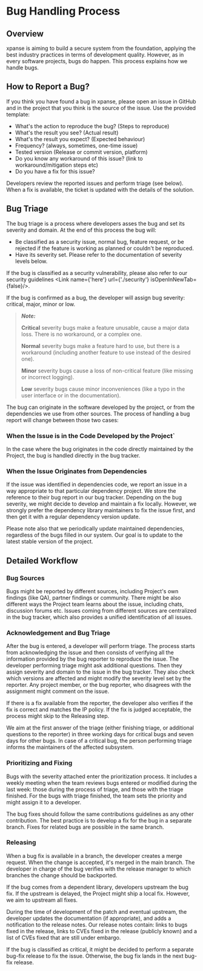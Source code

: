 
# Bug Handling Process

## Overview

xpanse is aiming to build a secure system from the foundation,
applying the best industry practices in terms of development quality. However,
as in every software projects, bugs do happen. This process explains how we
handle bugs.

## How to Report a Bug?

If you think you have found a bug in xpanse, please open an issue in GitHub and in the project that you think is the
source of the issue. Use the provided template:

-   What's the action to reproduce the bug? (Steps to reproduce)
-   What's the result you see? (Actual result)
-   What's the result you expect? (Expected behaviour)
-   Frequency? (always, sometimes, one-time issue)
-   Tested version (Release or commit version, platform)
-   Do you know any workaround of this issue? (link to workaround/mitigation steps etc)
-   Do you have a fix for this issue?

Developers review the reported issues and perform triage (see below). When a fix
is available, the ticket is updated with the details of the solution.

## Bug Triage

The bug triage is a process where developers asses the bug and set its
severity and domain. At the end of this process the bug will:

-   Be classified as a security issue, normal bug, feature request, or be rejected
    if the feature is working as planned or couldn't be reproduced.
-   Have its severity set. Please refer to the documentation of severity levels
    below.

If the bug is classified as a security vulnerability, please also refer to our security guidelines <Link name={'here'} url={'./security'} isOpenInNewTab={false}/>.

If the bug is confirmed as a bug, the developer will assign bug severity:
critical, major, minor or low.

> **_Note:_**
>
> **Critical** severity bugs make a feature unusable, cause a major data loss.
> There is no workaround, or a complex one.
>
> **Normal** severity bugs make a feature hard to use, but there is a workaround
> (including another feature to use instead of the desired one).
>
> **Minor** severity bugs cause a loss of non-critical feature (like missing or
> incorrect logging).
>
> **Low** severity bugs cause minor inconveniences (like a typo in the user
> interface or in the documentation).

The bug can originate in the software developed by the project, or from the dependencies we use from other sources. The
process of handling a bug report will change
between those two cases:

### When the Issue is in the Code Developed by the Project`

In the case where the bug originates in the code directly maintained by the
Project, the bug is handled directly in the bug tracker.

### When the Issue Originates from Dependencies

If the issue was identified in dependencies code, we report an issue in
a way appropriate to that particular dependency project. We store the reference to their
bug report in our bug tracker. Depending on the bug severity,
we might decide to develop and maintain a fix locally. However, we strongly
prefer the dependency library maintainers to fix the issue first, and then get it with a regular dependency version
update.

Please note also that we periodically update maintained dependencies, regardless of the bugs filled in our system. Our
goal is to update to the latest stable version of the project.

## Detailed Workflow

### Bug Sources

Bugs might be reported by different sources, including Project's own findings
(like QA), partner findings or community. There might be
also different ways the Project team learns about the issue, including
chats, discussion forums etc. Issues coming from different sources
are centralized in the bug tracker, which also provides a unified
identification of all issues.

### Acknowledgement and Bug Triage

After the bug is entered, a developer will perform triage. The process starts
from acknowledging the issue and then consists of verifying all the information
provided by the bug reporter to reproduce the issue. The developer performing
triage might ask additional questions. Then they assign severity and domain to
the issue in the bug tracker. They also check which versions are affected and might
modify the severity level set by the reporter.
Any project member, or the bug reporter, who disagrees with the assignment might
comment on the issue.

If there is a fix available from the reporter, the developer also verifies if
the fix is correct and matches the IP policy. If the fix is judged acceptable,
the process might skip to the Releasing step.

We aim at the first answer of the triage (either finishing triage, or additional
questions to the reporter) in three working days for critical bugs and seven days
for other bugs. In case of a critical bug, the person performing triage informs
the maintainers of the affected subsystem.

### Prioritizing and Fixing

Bugs with the severity attached enter the prioritization process. It includes a weekly
meeting when the team reviews bugs entered or modified during the last week: those
during the process of triage, and those with the triage finished. For the bugs with
triage finished, the team sets the priority and might assign it to a developer.

The bug fixes should follow the same contributions guidelines as any other
contribution. The best practice is to develop a fix for the bug in a separate
branch. Fixes for related bugs are possible in the same branch.

### Releasing

When a bug fix is available in a branch, the developer creates a merge request.
When the change is accepted, it's merged in the main branch. The developer in
charge of the bug verifies with the release manager to which branches the change
should be backported.

If the bug comes from a dependent library, developers upstream the bug fix. If
the upstream is delayed, the Project might ship a local fix. However, we aim to upstream all fixes.

During the time of development of the patch and eventual upstream, the developer
updates the documentation (if appropriate), and adds a notification to the release
notes. Our release notes contain: links to bugs fixed in the release, links to CVEs
fixed in the release (publicly known) and a list of CVEs fixed that are still under
embargo.

If the bug is classified as critical, it might be decided to perform a separate
bug-fix release to fix the issue. Otherwise, the bug fix lands in the next bug-fix
release.
